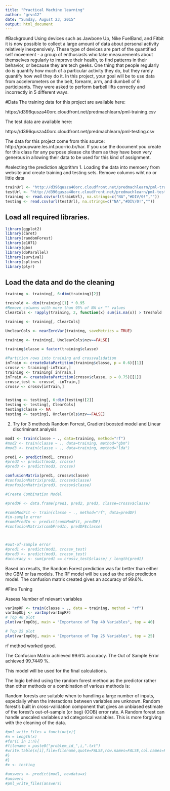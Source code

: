 ```yaml
---
title: "Practical Machine learning"
author: "grvn12"
date: "Sunday, August 23, 2015"
output: html_document
---
```

#Background
Using devices such as Jawbone Up, Nike FuelBand, and Fitbit it is now possible to collect a large amount of data about personal activity relatively inexpensively. These type of devices are part of the quantified self movement - a group of enthusiasts who take measurements about themselves regularly to improve their health, to find patterns in their behavior, or because they are tech geeks. One thing that people regularly do is quantify how much of a particular activity they do, but they rarely quantify how well they do it. In this project, your goal will be to use data from accelerometers on the belt, forearm, arm, and dumbell of 6 participants. They were asked to perform barbell lifts correctly and incorrectly in 5 different ways. 

#Data
The training data for this project are available here: 

https://d396qusza40orc.cloudfront.net/predmachlearn/pml-training.csv

The test data are available here: 

https://d396qusza40orc.cloudfront.net/predmachlearn/pml-testing.csv

The data for this project come from this source: http://groupware.les.inf.puc-rio.br/har. If you use the document you create for this class for any purpose please cite them as they have been very generous in allowing their data to be used for this kind of assignment. 

#selecting the prediction algorithm
1. Loading the data into memoery from website and create training and testing sets. Remove columns wiht no or little data 

```r
trainUrl <- "http://d396qusza40orc.cloudfront.net/predmachlearn/pml-training.csv"
testUrl <- "http://d396qusza40orc.cloudfront.net/predmachlearn/pml-testing.csv"
training <- read.csv(url(trainUrl), na.strings=c("NA","#DIV/0!",""))
testing <- read.csv(url(testUrl), na.strings=c("NA","#DIV/0!",""))
```

## Load all required libraries.

```r
library(ggplot2)
library(caret)
library(randomForest)
library(e1071)
library(gbm)
library(doParallel)
library(survival)
library(splines)
library(plyr)
```
## Load the data and do the cleaning

```r
training <- training[, 6:dim(training)[2]]

treshold <- dim(training)[1] * 0.95
#Remove columns with more than 95% of NA or "" values
ClearCols <- !apply(training, 2, function(x) sum(is.na(x)) > treshold  || sum(x=="") > treshold)

training <- training[, ClearCols]

UnclearCols <- nearZeroVar(training, saveMetrics = TRUE)

training <- training[, UnclearCols$nzv==FALSE]

training$classe = factor(training$classe)

#Partition rows into training and crossvalidation
inTrain <- createDataPartition(training$classe, p = 0.6)[[1]]
crossv <- training[-inTrain,]
training <- training[ inTrain,]
inTrain <- createDataPartition(crossv$classe, p = 0.75)[[1]]
crossv_test <- crossv[ -inTrain,]
crossv <- crossv[inTrain,]


testing <- testing[, 6:dim(testing)[2]]
testing <- testing[, ClearCols]
testing$classe <- NA
testing <- testing[, UnclearCols$nzv==FALSE]
```

2. Try for 3 methods Random Forrest, Gradient boosted model and Linear discriminant analysis

```r
mod1 <- train(classe ~ ., data=training, method="rf")
#mod2 <- train(classe ~ ., data=training, method="gbm")
#mod3 <- train(classe ~ ., data=training, method="lda")

pred1 <- predict(mod1, crossv)
#pred2 <- predict(mod2, crossv)
#pred3 <- predict(mod3, crossv)

confusionMatrix(pred1, crossv$classe)
#confusionMatrix(pred2, crossv$classe)
#confusionMatrix(pred3, crossv$classe)

#Create Combination Model

#predDF <- data.frame(pred1, pred2, pred3, classe=crossv$classe)

#combModFit <- train(classe ~ ., method="rf", data=predDF)
#in-sample error
#combPredIn <- predict(combModFit, predDF)
#confusionMatrix(combPredIn, predDF$classe)



#out-of-sample error
#pred1 <- predict(mod1, crossv_test)
#pred3 <- predict(mod3, crossv_test)
#accuracy <- sum(pred1 == crossv_test$classe) / length(pred1)
```

Based on results, the Random Forest prediction was far better than either the GBM or lsa models. The RF model will be used as the sole prediction model. The confusion matrix created gives an accuracy of 99.6%. 


#Fine Tuning

Assess Number of relevant variables
```r
varImpRF <- train(classe ~ ., data = training, method = "rf")
varImpObj <- varImp(varImpRF)
# Top 40 plot
plot(varImpObj, main = "Importance of Top 40 Variables", top = 40)

# Top 25 plot
plot(varImpObj, main = "Importance of Top 25 Variables", top = 25)
```
rf method worked good.

The Confusion Matrix achieved 99.6% accuracy. The Out of Sample Error achieved 99.7449 %.

This model will be used for the final calculations.

The logic behind using the random forest method as the predictor rather than other methods or a combination of various methods is:

Random forests are suitable when to handling a large number of inputs, especially when the interactions between variables are unknown.
Random forest's built in cross-validation component that gives an unbiased estimate of the forest's out-of-sample (or bag) (OOB) error rate.
A Random forest can handle unscaled variables and categorical variables. This is more forgiving with the cleaning of the data.

```r
#pml_write_files = function(x){
#n = length(x)
#for(i in 1:n){
#filename = paste0("problem_id_",i,".txt")
#write.table(x[i],file=filename,quote=FALSE,row.names=FALSE,col.names=FALSE)
#}
#}
#x <- testing

#answers <- predict(mod1, newdata=x)
#answers
#pml_write_files(answers)
```
